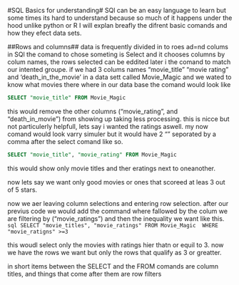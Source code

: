 #SQL Basics for understanding#
SQl can be an easy language to learn but some times its hard to understand because so much of it happens under the  hood unlike python or R I will explan breafly the difrent basic comands and how they efect data sets.

##Rows and columns##
data is frequently divided in to roes ad=nd colums in SQl the comand to chose someting is Select and it chooses columns by colum names, the rows selected can be eddited later i the comand to match our intented groupe. if we had 3 colums names "movie_title" "movie rating" and 'death_in_the_movie' in a data sett called Movie_Magic and we wated to know what movies there where in our data base the comand would look like 
```sql
SELECT "movie_title" FROM Movie_Magic

```
this would remove the other columns ("movie_rating", and "death_in_movie") from showing up taking less processing. this is nicce but not particulerly helpfull, lets say i wanted the ratings aswell. my now comand would look varry simuler but it would have 2 "" seporated by a comma after the select comand like so.
```sql
SELECT "movie_title", "movie_rating" FROM Movie_Magic
```
this would show only movie titles and ther eratings next to oneanother. 

 now lets say we want only good movies or ones that scoreed at leas 3 out of 5 stars.

 now we aer leaving column selections and entering row selection.
 after our previus code we would add the command where fallowed by the colum we are filtering by ("movie_ratings") and then the inequality we want like this.
 ```sql
SELECT "movie_titles", "movie_ratings" FROM Movie_Magic 
WHERE "movie_ratigns" >=3 
 ```

 this woudl select only the movies with ratings hier thatn or equil to 3. now we have the rows we want but only the rows that qualify as 3 or greatter.

 in short items between the SELECT and the FROM comands are column titles, and things that come after them are row filters
